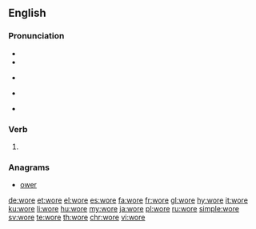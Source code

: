 {{also|WORE}}
==English==

===Pronunciation===
* {{IPA|/woɹ/|/wɔɹ/|lang=en}}
* {{audio|en-us-wore.ogg|Audio (US)|lang=en}}
* {{a|RP}} {{IPA|/wɔː/|lang=en}}
* {{homophones|lang=en|war}} {{qualifier|some dialects}}
* {{rhymes|ɔː(r)|lang=en}}

===Verb===
{{head|en}}

# {{en-simple past of|wear}}

===Anagrams===
* [[ower#English|ower]]

[[de:wore]]
[[et:wore]]
[[el:wore]]
[[es:wore]]
[[fa:wore]]
[[fr:wore]]
[[gl:wore]]
[[hy:wore]]
[[it:wore]]
[[ku:wore]]
[[li:wore]]
[[hu:wore]]
[[my:wore]]
[[ja:wore]]
[[pl:wore]]
[[ru:wore]]
[[simple:wore]]
[[sv:wore]]
[[te:wore]]
[[th:wore]]
[[chr:wore]]
[[vi:wore]]